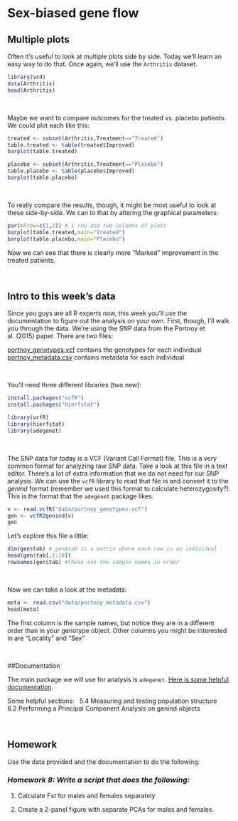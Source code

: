 # Sex-biased gene flow

## Multiple plots

Often it's useful to look at multiple plots side by side. Today we'll learn an easy way to do that. Once again, we'll use the `Arthritis` dataset.

```r
library(vcd)
data(Arthritis)
head(Arthritis)
```

&nbsp;

Maybe we want to compare outcomes for the treated vs. placebo patients. We could plot each like this:
```r
treated <- subset(Arthritis,Treatment=="Treated")
table.treated <- table(treated$Improved)
barplot(table.treated)

placebo <- subset(Arthritis,Treatment=="Placebo")
table.placebo <- table(placebo$Improved)
barplot(table.placebo)
```

&nbsp;

To really compare the results, though, it might be most useful to look at these side-by-side. We can to that by altering the graphical parameters:
```r
par(mfrow=c(1,2)) # 1 row and two columns of plots
barplot(table.treated,main="Treated")
barplot(table.placebo,main="Placebo")
```

Now we can see that there is clearly more "Marked" improvement in the treated patients.

&nbsp;
&nbsp;
&nbsp;

## Intro to this week's data

Since you guys are all R experts now, this week you'll use the documentation to figure out the analysis on your own. First, though, I'll walk you through the data. We're using the SNP data from the Portnoy et al. (2015) paper. There are two files:

[portnoy_genotypes.vcf](data/portnoy_genotypes.vcf) contains the genotypes for each individual
[portnoy_metadata.csv](data/portnoy_metadata.csv) contains metadata for each individual

&nbsp;

You'll need three different libraries (two new):

```r
install.packages("vcfR")
install.packages("hierfstat")
```

```r
library(vcfR)
library(hierfstat)
library(adegenet)
```
&nbsp;

The SNP data for today is a VCF (Variant Call Format) file. This is a very common format for analyzing raw SNP data. Take a look at this file in a text editor. There's a lot of extra information that we do not need for our SNP analysis. We can use the `vcfR` library to read that file in and convert it to the *genind* format (remember we used this format to calculate heterozygosity?). This is the format that the `adegenet` package likes.

```r
v <- read.vcfR("data/portnoy_genotypes.vcf")
gen <- vcfR2genind(v)
gen
```

Let's explore this file a little:

```r
dim(gen$tab) # gen$tab is a matrix where each row is an individual
head(gen$tab[,1:10])
rownames(gen$tab) #these are the sample names in order
```

&nbsp;

Now we can take a look at the metadata:

```r
meta <- read.csv("data/portnoy_metadata.csv")
head(meta)
```

The first column is the sample names, but notice they are in a different order than in your genotype object. Other columns you might be interested in are "Locality" and "Sex"

&nbsp;
&nbsp;
&nbsp;

##Documentation

The main package we will use for analysis is `adegenet`. [Here is some helpful documentation](http://adegenet.r-forge.r-project.org/files/tutorial-basics.pdf).

Some helpful sections: &nbsp;
5.4 Measuring and testing population structure &nbsp;
6.2 Performing a Principal Component Analysis on genind objects


&nbsp;
&nbsp;
&nbsp;

## Homework

Use the data provided and the documentation to do the following:

### *Homework 8: Write a script that does the following:*

1. Calculate Fst for males and females separately

2. Create a 2-panel figure with separate PCAs for males and females.
